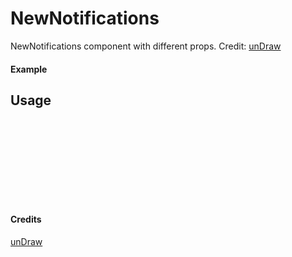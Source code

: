 
<Meta of={NewNotifications} title="unDraw/NewNotifications" />

# NewNotifications

NewNotifications component with different props.
Credit: [unDraw](https://undraw.co/illustrations)

#### Example

<Canvas of={NewNotifications.Primary} />

## Usage

```ts
import { NewNotifications } from "yadl-ui";

const Example = () => {
  return (
      <NewNotifications />
  );
};

export default Example;
```

#### Credits
[unDraw](https://undraw.co/illustrations)
